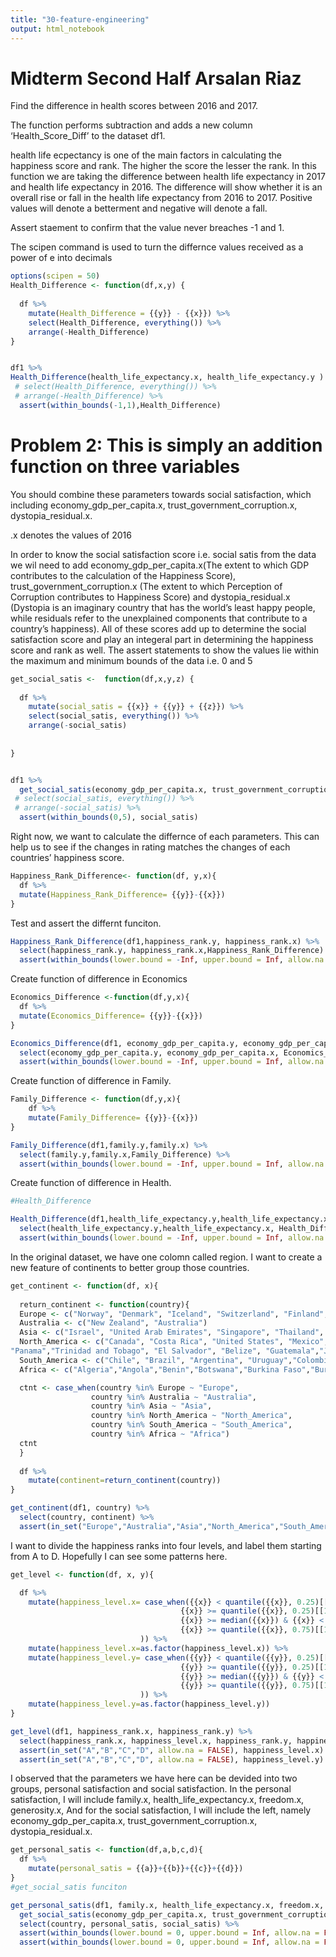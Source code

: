 ```yaml
---
title: "30-feature-engineering"
output: html_notebook
---
```




# Midterm Second Half Arsalan Riaz

Find the difference in health scores between 2016 and 2017.

The function performs subtraction and adds a new column 'Health_Score_Diff' to the dataset df1.

health life ecpectancy is one of the main factors in calculating the happiness score and rank. The higher the score the lesser the rank. In this function we are taking the difference between health life expectancy in 2017 and health life expectancy in 2016. The difference will show whether it is an overall rise or fall in the health life expectancy from 2016 to 2017. Positive values will denote a betterment and negative will denote a fall.

Assert staement to confirm that the value never breaches -1 and 1.

The scipen command is used to turn the differnce values received as a power of e into decimals


```r

options(scipen = 50)
Health_Difference <- function(df,x,y) {
  
  df %>% 
    mutate(Health_Difference = {{y}} - {{x}}) %>% 
    select(Health_Difference, everything()) %>% 
    arrange(-Health_Difference)
}


df1 %>% 
Health_Difference(health_life_expectancy.x, health_life_expectancy.y ) %>% 
 # select(Health_Difference, everything()) %>% 
 # arrange(-Health_Difference) %>% 
  assert(within_bounds(-1,1),Health_Difference)

```


# Problem 2: This is simply an addition function on three variables

You should combine these parameters towards social satisfaction, which including economy_gdp_per_capita.x, trust_government_corruption.x, dystopia_residual.x.

.x denotes the values of 2016

In order to know the social satisfaction score i.e. social satis from the data we wil need to add economy_gdp_per_capita.x(The extent to which GDP contributes to the calculation of the Happiness Score), trust_government_corruption.x (The extent to which Perception of Corruption contributes to Happiness Score) and dystopia_residual.x (Dystopia is an imaginary country that has the world’s least happy people, while residuals refer to the unexplained components that contribute to a country’s happiness). All of these scores add up to determine the social satisfaction score and play an integeral part in determining the happiness score and rank as well.
The assert statements to show the values lie within the maximum and minimum bounds of the data i.e. 0 and 5



```r

get_social_satis <-  function(df,x,y,z) {
  
  df %>% 
    mutate(social_satis = {{x}} + {{y}} + {{z}}) %>% 
    select(social_satis, everything()) %>% 
    arrange(-social_satis)
  
  
}


df1 %>% 
  get_social_satis(economy_gdp_per_capita.x, trust_government_corruption.x, dystopia_residual.x) %>% 
 # select(social_satis, everything()) %>% 
 # arrange(-social_satis) %>% 
  assert(within_bounds(0,5), social_satis)


```




Right now, we want to calculate the differnce of each parameters. This can help us to see if the changes in rating matches the changes of each countries' happiness score. 

```r
Happiness_Rank_Difference<- function(df, y,x){
  df %>% 
  mutate(Happiness_Rank_Difference= {{y}}-{{x}}) 
}
```


Test and assert the differnt funciton.
```r
Happiness_Rank_Difference(df1,happiness_rank.y, happiness_rank.x) %>% 
  select(happiness_rank.y, happiness_rank.x,Happiness_Rank_Difference) %>% 
  assert(within_bounds(lower.bound = -Inf, upper.bound = Inf, allow.na = FALSE), Happiness_Rank_Difference)
```


Create function of difference in Economics
```r
Economics_Difference <-function(df,y,x){
  df %>% 
  mutate(Economics_Difference= {{y}}-{{x}}) 
}
```

```r
Economics_Difference(df1, economy_gdp_per_capita.y, economy_gdp_per_capita.x) %>% 
  select(economy_gdp_per_capita.y, economy_gdp_per_capita.x, Economics_Difference) %>% 
  assert(within_bounds(lower.bound = -Inf, upper.bound = Inf, allow.na = FALSE), Economics_Difference)
```


Create function of difference in Family.

```r
Family_Difference <- function(df,y,x){
    df %>% 
    mutate(Family_Difference= {{y}}-{{x}})
}
```


```r
Family_Difference(df1,family.y,family.x) %>% 
  select(family.y,family.x,Family_Difference) %>% 
  assert(within_bounds(lower.bound = -Inf, upper.bound = Inf, allow.na = FALSE), Family_Difference)
```

Create function of difference in Health.
```r
#Health_Difference
```



```r
Health_Difference(df1,health_life_expectancy.y,health_life_expectancy.x) %>% 
  select(health_life_expectancy.y,health_life_expectancy.x, Health_Difference) %>% 
  assert(within_bounds(lower.bound = -Inf, upper.bound = Inf, allow.na = FALSE), Health_Difference)
```


In the original dataset, we have one colomn called region. I want to create a new feature of continents to better group those countries. 

```r
get_continent <- function(df, x){
  
  return_continent <- function(country){ 
  Europe <- c("Norway", "Denmark", "Iceland", "Switzerland", "Finland","Netherlands", "Sweden", "Austria", "Ireland", "Germany","Belgium", "Luxembourg", "United Kingdom", "Czech Republic","Malta", "France", "Spain", "Slovakia", "Poland", "Italy","Russia", "Lithuania", "Latvia", "Moldova", "Romania","Slovenia", "North Cyprus", "Cyprus", "Estonia", "Belarus","Serbia", "Hungary", "Croatia", "Kosovo", "Montenegro","Greece", "Portugal", "Bosnia and Herzegovina", "Macedonia","Bulgaria", "Albania", "Ukraine")
  Australia <- c("New Zealand", "Australia")
  Asia <- c("Israel", "United Arab Emirates", "Singapore", "Thailand", "Taiwan Province of China","Qatar", "Saudi Arabia", "Kuwait", "Bahrain", "Malaysia", "Uzbekistan", "Japan","South Korea", "Turkmenistan", "Kazakhstan", "Turkey", "Hong Kong S.A.R., China", "Philippines","Jordan", "China", "Pakistan", "Indonesia", "Azerbaijan", "Lebanon", "Vietnam","Tajikistan", "Bhutan", "Kyrgyzstan", "Nepal", "Mongolia", "Palestinian Territories","Iran", "Bangladesh", "Myanmar", "Iraq", "Sri Lanka", "Armenia", "India", "Georgia", "Cambodia", "Afghanistan", "Yemen", "Syria")
  North_America <- c("Canada", "Costa Rica", "United States", "Mexico",  
"Panama","Trinidad and Tobago", "El Salvador", "Belize", "Guatemala","Jamaica", "Nicaragua", "Dominican Republic", "Honduras","Haiti")
  South_America <- c("Chile", "Brazil", "Argentina", "Uruguay","Colombia", "Ecuador", "Bolivia", "Peru","Paraguay", "Venezuela")
  Africa <- c("Algeria","Angola","Benin","Botswana","Burkina Faso","Burundi","Cameroon","Chad","Congo (Brazzaville)","Congo (Kinshasa)","Egypt","Ethiopia","Gabon","Ghana","Guinea","Ivory Coast","Kenya","Liberia","Libya","Madagascar","Malawi","Mali","Mauritania","Mauritius","Morocco","Namibia","Niger","Nigeria","Rwanda","Senegal","Sierra Leone","Somalia","South Africa","South Sudan", "Sudan","Tanzania","Togo","Tunisia","Uganda","Zambia","Zimbabwe")

  ctnt <- case_when(country %in% Europe ~ "Europe",
                  country %in% Australia ~ "Australia",
                  country %in% Asia ~ "Asia",
                  country %in% North_America ~ "North_America",
                  country %in% South_America ~ "South_America",
                  country %in% Africa ~ "Africa")
  ctnt
  }
  
  df %>% 
    mutate(continent=return_continent(country))
}
```

```r
get_continent(df1, country) %>% 
  select(country, continent) %>% 
  assert(in_set("Europe","Australia","Asia","North_America","South_America","Africa", allow.na = FALSE), continent)
```

I want to divide the happiness ranks into four levels, and label them starting from A to D. Hopefully I can see some patterns here.
```r
get_level <- function(df, x, y){

  df %>%
    mutate(happiness_level.x= case_when({{x}} < quantile({{x}}, 0.25)[[1]] ~ "A",
                                      {{x}} >= quantile({{x}}, 0.25)[[1]] & {{x}} < median({{x}}) ~ "B",
                                      {{x}} >= median({{x}}) & {{x}} < quantile({{x}}, 0.75)[[1]] ~ "C",
                                      {{x}} >= quantile({{x}}, 0.75)[[1]] ~ "D"
                             )) %>%
    mutate(happiness_level.x=as.factor(happiness_level.x)) %>%
    mutate(happiness_level.y= case_when({{y}} < quantile({{y}}, 0.25)[[1]] ~ "A",
                                      {{y}} >= quantile({{y}}, 0.25)[[1]] & {{y}} < median({{y}}) ~ "B",
                                      {{y}} >= median({{y}}) & {{y}} < quantile({{y}}, 0.75)[[1]] ~ "C",
                                      {{y}} >= quantile({{y}}, 0.75)[[1]] ~ "D"
                             )) %>%
    mutate(happiness_level.y=as.factor(happiness_level.y))
}
```

```r
get_level(df1, happiness_rank.x, happiness_rank.y) %>% 
  select(happiness_rank.x, happiness_level.x, happiness_rank.y, happiness_level.y) %>% 
  assert(in_set("A","B","C","D", allow.na = FALSE), happiness_level.x) %>% 
  assert(in_set("A","B","C","D", allow.na = FALSE), happiness_level.y)
```

I observed that the parameters we have here can be devided into two groups, personal satisfaction and social satisfaction. In the personal satisfaction, I will include family.x, health_life_expectancy.x, freedom.x, generosity.x, And for the social satisfaction, I will include the left, namely economy_gdp_per_capita.x, trust_government_corruption.x, dystopia_residual.x. 
```r
get_personal_satis <- function(df,a,b,c,d){
  df %>%
    mutate(personal_satis = {{a}}+{{b}}+{{c}}+{{d}})
}
#get_social_satis funciton
```

```r
get_personal_satis(df1, family.x, health_life_expectancy.x, freedom.x, generosity.x) %>% 
  get_social_satis(economy_gdp_per_capita.x, trust_government_corruption.x, dystopia_residual.x) %>% 
  select(country, personal_satis, social_satis) %>% 
  assert(within_bounds(lower.bound = 0, upper.bound = Inf, allow.na = FALSE), personal_satis) %>% 
  assert(within_bounds(lower.bound = 0, upper.bound = Inf, allow.na = FALSE), social_satis)
```




